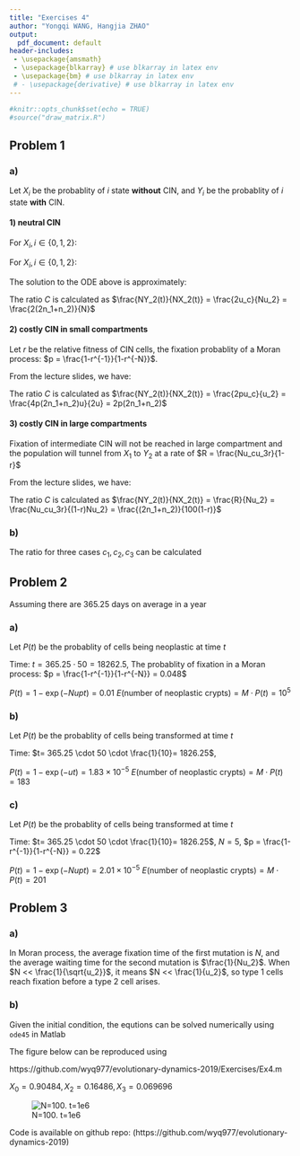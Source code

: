 ```yaml
---
title: "Exercises 4"
author: "Yongqi WANG, Hangjia ZHAO"
output:
  pdf_document: default
header-includes:
 - \usepackage{amsmath}
 - \usepackage{blkarray} # use blkarray in latex env
 - \usepackage{bm} # use blkarray in latex env
 # - \usepackage{derivative} # use blkarray in latex env
---
```


\newcommand{\od}[2]{\frac{\mathrm{d} #1}{\mathrm{d} #2}}
\newcommand{\pd}[2]{\frac{\partial #1}{\partial #2}}

```r
#knitr::opts_chunk$set(echo = TRUE)
#source("draw_matrix.R")
```


## Problem 1

### a)

Let $X_i$ be the probablity of $i$ state **without** CIN, and $Y_i$ be the probablity of $i$ state **with** CIN.

#### 1) neutral CIN

For $X_i, i \in \{0,  1, 2\}$:
\begin{align*}
\od{X_o}{t} &= - (u_1 + u_c) X_0 \\
\od{X_1}{t} &= u_1 X_0 - (u_c + N\cdot u_2)X_1 \\ 
\od{X_2}{t} &= N\cdot u_2 \cdot X_1
\end{align*}

For $X_i, i \in \{0,  1, 2\}$:
\begin{align*}
\od{Y_0}{t} &= u_c \cdot X_0 - u_1 \cdot Y_0 \\
\od{Y_1}{t} &= u_1 \cdot Y_0 + u_c \cdot X_1 - N\cdot u_3 \cdot Y_1 \\
\od{Y_2}{t} &= N \cdot u_3 \cdot Y_1
\end{align*}

The solution to the ODE above is approximately: 
\begin{align*}
X_2(t) &= \frac{Nu_1u_2t^2}{2} \\
Y_2(t) &= u_1u_2t^2
\end{align*}

The ratio $C$ is calculated as $\frac{NY_2(t)}{NX_2(t)} = \frac{2u_c}{Nu_2} = \frac{2(2n_1+n_2)}{N}$

#### 2) costly CIN in small compartments

Let $r$ be the relative fitness of CIN cells, the fixation probablity of a Moran process: $p = \frac{1-r^{-1}}{1-r^{-N}}$.

From the lecture slides, we have:
\begin{align*}
X_2(t) &= \frac{Nu_1u_2t^2}{2} \\
Y_2(t) &= Npu_1u_2t^2
\end{align*}

The ratio $C$ is calculated as $\frac{NY_2(t)}{NX_2(t)} = \frac{2pu_c}{u_2} = \frac{4p(2n_1+n_2)u}{2u} = 2p(2n_1+n_2)$

#### 3) costly CIN in large compartments

Fixation of intermediate CIN will not be reached in large compartment and the population will tunnel from $X_1$ to $Y_2$ at a rate of $R = \frac{Nu_cu_3r}{1-r}$

From the lecture slides, we have:
\begin{align*}
X_2(t) &= \frac{Nu_1u_2t^2}{2} \\
Y_2(t) &= \frac{Ru_1t^2}{2}
\end{align*}

The ratio $C$ is calculated as $\frac{NY_2(t)}{NX_2(t)} = \frac{R}{Nu_2} = \frac{Nu_cu_3r}{(1-r)Nu_2} = \frac{(2n_1+n_2)}{100(1-r)}$

### b) 

The ratio for three cases $c_1, c_2, c_3$ can be calculated

\begin{align*}
c_1 &= \frac{2(2n_1+n_2)}{N} = 3 \\
c_2 &= 2p(2n_1+n_2) = 2\frac{1-r^{-1}}{1-r^{-N}}(2n_1+n_2) = 2\cdot 0.06 \cdot 15 = 1.8 \\
c_3 &= \frac{(2n_1+n_2)}{100(1-r)} = \frac{15 \cdot 0.9}{100\cdot 0.1} = 1.35
\end{align*}

## Problem 2

Assuming there are $365.25$ days on average in a year

### a)

Let $P(t)$ be the probablity of cells being neoplastic at time $t$

Time: $t= 365.25 \cdot 50 = 18262.5$, The probablity of fixation in a Moran process: $p = \frac{1-r^{-1}}{1-r^{-N}} = 0.048$

$P(t) = 1 - \exp(-Nupt) = 0.01$
$E(\text{number of neoplastic crypts}) = M \cdot P(t) = 10^5$

### b)

Let $P(t)$ be the probablity of cells being transformed at time $t$

Time: $t= 365.25 \cdot 50 \cdot \frac{1}{10}= 1826.25$,

$P(t) = 1 - \exp(-ut) = 1.83 \times 10^{-5}$
$E(\text{number of neoplastic crypts}) = M \cdot P(t) = 183$

### c)

Let $P(t)$ be the probablity of cells being transformed at time $t$

Time: $t= 365.25 \cdot 50 \cdot \frac{1}{10}= 1826.25$, $N=5$, $p = \frac{1-r^{-1}}{1-r^{-N}} = 0.22$

$P(t) = 1 - \exp(-Nupt) = 2.01 \times 10^{-5}$
$E(\text{number of neoplastic crypts}) = M \cdot P(t) = 201$

## Problem 3

### a)

In Moran process, the average fixation time of the first mutation is $N$, and the average waiting time for the second mutation is $\frac{1}{Nu_2}$. When $N << \frac{1}{\sqrt{u_2}}$, it means $N << \frac{1}{u_2}$, so type 1 cells reach fixation before a type 2 cell arises.

### b)

Given the initial condition, the equtions can be solved numerically using `ode45` in Matlab

The figure below can be reproduced using 

https://github.com/wyq977/evolutionary-dynamics-2019/Exercises/Ex4.m

$X_0 = 0.90484, X_2 = 0.16486, X_3 = 0.069696$

![N=100. t=1e6](numerical.png)

Code is available on github repo:
(https://github.com/wyq977/evolutionary-dynamics-2019)
